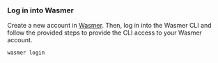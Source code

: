 ### Log in into Wasmer

Create a new account in [Wasmer](https://wasmer.io/signup).
Then, log in into the Wasmer CLI and follow the provided steps to provide
the CLI access to your Wasmer account.

```bash copy
wasmer login
```
